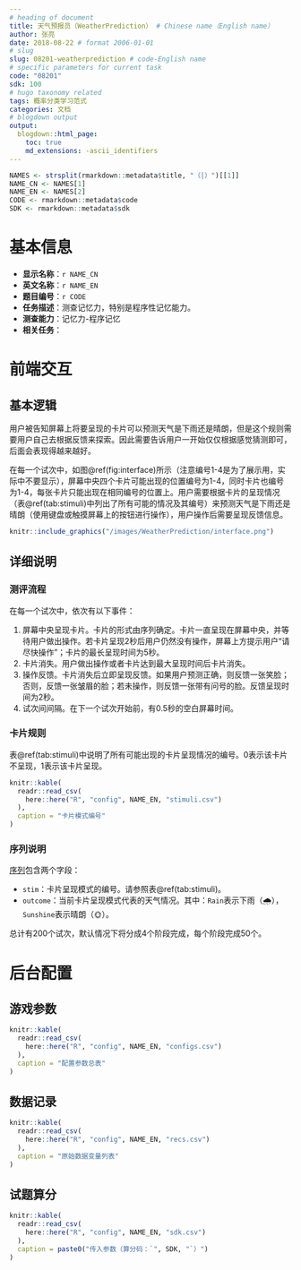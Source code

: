 ```yaml
---
# heading of document
title: 天气预报员（WeatherPrediction） # Chinese name（English name）
author: 张亮
date: 2018-08-22 # format 2006-01-01
# slug
slug: 08201-weatherprediction # code-English name
# specific parameters for current task
code: "08201"
sdk: 100
# hugo taxonomy related
tags: 概率分类学习范式
categories: 文档
# blogdown output
output:
  blogdown::html_page:
    toc: true
    md_extensions: -ascii_identifiers
---
```


```r
NAMES <- strsplit(rmarkdown::metadata$title, "（|）")[[1]]
NAME_CN <- NAMES[1]
NAME_EN <- NAMES[2]
CODE <- rmarkdown::metadata$code
SDK <- rmarkdown::metadata$sdk
```

# 基本信息

* **显示名称**：`r NAME_CN`
* **英文名称**：`r NAME_EN`
* **题目编号**：`r CODE`
* **任务描述**：测查记忆力，特别是程序性记忆能力。
* **测查能力**：记忆力-程序记忆
* **相关任务**：

# 前端交互

## 基本逻辑

用户被告知屏幕上将要呈现的卡片可以预测天气是下雨还是晴朗，但是这个规则需要用户自己去根据反馈来探索。因此需要告诉用户一开始仅仅根据感觉猜测即可，后面会表现得越来越好。

在每一个试次中，如图\@ref(fig:interface)所示（注意编号1-4是为了展示用，实际中不要显示），屏幕中央四个卡片可能出现的位置编号为1-4，同时卡片也编号为1-4，每张卡片只能出现在相同编号的位置上。用户需要根据卡片的呈现情况（表\@ref(tab:stimuli)中列出了所有可能的情况及其编号）来预测天气是下雨还是晴朗（使用键盘或触摸屏幕上的按钮进行操作），用户操作后需要呈现反馈信息。

```r
knitr::include_graphics("/images/WeatherPrediction/interface.png")
```

## 详细说明

### 测评流程

在每一个试次中，依次有以下事件：

1. 屏幕中央呈现卡片。卡片的形式由序列确定。卡片一直呈现在屏幕中央，并等待用户做出操作。若卡片呈现2秒后用户仍然没有操作，屏幕上方提示用户“请尽快操作”；卡片的最长呈现时间为5秒。
1. 卡片消失。用户做出操作或者卡片达到最大呈现时间后卡片消失。
1. 操作反馈。卡片消失后立即呈现反馈。如果用户预测正确，则反馈一张笑脸；否则，反馈一张皱眉的脸；若未操作，则反馈一张带有问号的脸。反馈呈现时间为2秒。
1. 试次间间隔。在下一个试次开始前，有0.5秒的空白屏幕时间。

### 卡片规则

表\@ref(tab:stimuli)中说明了所有可能出现的卡片呈现情况的编号。0表示该卡片不呈现，1表示该卡片呈现。

```r
knitr::kable(
  readr::read_csv(
    here::here("R", "config", NAME_EN, "stimuli.csv")
  ),
  caption = "卡片模式编号"
)
```

### 序列说明

[序列](/seq/08201_WeatherPrediction.json){target="_blank"}包含两个字段：

* `stim`：卡片呈现模式的编号。请参照表\@ref(tab:stimuli)。
* `outcome`：当前卡片呈现模式代表的天气情况。其中：`Rain`表示下雨（&#127783;），`Sunshine`表示晴朗（&#127774;）。

总计有200个试次，默认情况下将分成4个阶段完成，每个阶段完成50个。

# 后台配置

## 游戏参数

```r
knitr::kable(
  readr::read_csv(
    here::here("R", "config", NAME_EN, "configs.csv")
  ),
  caption = "配置参数总表"
)
```

## 数据记录

```r
knitr::kable(
  readr::read_csv(
    here::here("R", "config", NAME_EN, "recs.csv")
  ),
  caption = "原始数据变量列表"
)
```

## 试题算分

```r
knitr::kable(
  readr::read_csv(
    here::here("R", "config", NAME_EN, "sdk.csv")
  ),
  caption = paste0("传入参数（算分码：`", SDK, "`）")
)
```
